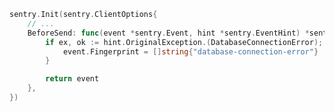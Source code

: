 ```go
sentry.Init(sentry.ClientOptions{
	// ...
	BeforeSend: func(event *sentry.Event, hint *sentry.EventHint) *sentry.Event {
		if ex, ok := hint.OriginalException.(DatabaseConnectionError); ok {
			event.Fingerprint = []string{"database-connection-error"}
		}

		return event
	},
})
```
